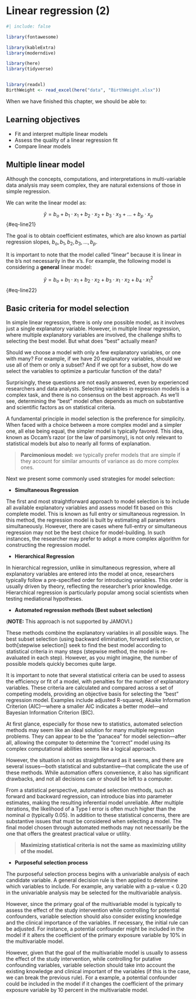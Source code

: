 # Linear regression (2) {#sec-linear2}

```r
#| include: false

library(fontawesome)

library(kableExtra)
library(moderndive)

library(here)
library(tidyverse)


library(readxl)
BirthWeight <- read_excel(here("data", "BirthWeight.xlsx"))
```

When we have finished this chapter, we should be able to:

::: {.callout-caution icon="false"}
## Learning objectives

-   Fit and interpret multiple linear models
-   Assess the quality of a linear regression fit
-   Compare linear models
:::

## Multiple linear model

Although the concepts, computations, and interpretations in multi-variable data analysis may seem complex, they are natural extensions of those in simple regression.

We can write the linear model as:

$$\widehat{y} = b_o  + b_1 \cdot x_1 + b_2 \cdot x_2 + b_3 \cdot x_3 + ...+b_p \cdot x_p$$ {#eq-line21}

The goal is to obtain coefficient estimates, which are also known as partial regression slopes, $b_o, b_1, b_2, b_3,...,b_p$.

It is important to note that the model called “linear” because it is linear in the b’s not necessarily in the x’s. For example, the following model is considering a **general** linear model:

$$\widehat{y} = b_o  + b_1 \cdot x_1 + b_2 \cdot x_2 + b_3 \cdot x_1 \cdot x_2 + b_4 \cdot x_1^2$$ {#eq-line22}

## Basic criteria for model selection

In simple linear regression, there is only one possible model, as it involves just a single explanatory variable. However, in multiple linear regression, where multiple explanatory variables are involved, the challenge shifts to selecting the best model. But what does "best" actually mean?

Should we choose a model with only a few explanatory variables, or one with many? For example, if we have 20 explanatory variables, should we use all of them or only a subset? And if we opt for a subset, how do we select the variables to optimize a particular function of the data?

Surprisingly, these questions are not easily answered, even by experienced researchers and data analysts. Selecting variables in regression models is a complex task, and there is no consensus on the best approach. As we’ll see, determining the “best” model often depends as much on substantive and scientific factors as on statistical criteria.

A fundamental principle in model selection is the preference for simplicity. When faced with a choice between a more complex model and a simpler one, all else being equal, the simpler model is typically favored. This idea, known as Occam’s razor (or the law of parsimony), is not only relevant to statistical models but also to nearly all forms of explanation.

> **Parcimonious model:** we typically prefer models that are simple if they account for similar amounts of variance as do more complex ones.

Next we present some commonly used strategies for model selection:

-   **Simultaneous Regression**

The first and most straightforward approach to model selection is to include all available explanatory variables and assess model fit based on this complete model. This is known as full entry or simultaneous regression. In this method, the regression model is built by estimating all parameters simultaneously. However, there are cases where full-entry or simultaneous regression may not be the best choice for model-building. In such instances, the researcher may prefer to adopt a more complex algorithm for constructing the regression model.

-   **Hierarchical Regression**

In hierarchical regression, unlike in simultaneous regression, where all explanatory variables are entered into the model at once, researchers typically follow a pre-specified order for introducing variables. This order is usually driven by theory, reflecting the researcher’s prior knowledge. Hierarchical regression is particularly popular among social scientists when testing mediational hypotheses.

-   **Automated regression methods (Best subset selection)**

(**NOTE:** This approach is not supported by JAMOVI.)

These methods combine the explanatory variables in all possible ways. The best subset selection (using backward elimination, forward selection, or both\[stepwise selection\]) seek to find the best model according to statistical criteria in many steps (stepwise method, the model is re-avaluated in each step). However, as you might imagine, the number of possible models quickly becomes quite large.

It is important to note that several statistical criteria can be used to assess the efficiency or fit of a model, with penalties for the number of explanatory variables. These criteria are calculated and compared across a set of competing models, providing an objective basis for selecting the "best" regression model. Examples include adjusted R-squared, Akaike Information Criterion (AIC)—where a smaller AIC indicates a better model—and Bayesian Information Criterion (BIC).

At first glance, especially for those new to statistics, automated selection methods may seem like an ideal solution for many multiple regression problems. They can appear to be the “panacea” for model selection—after all, allowing the computer to determine the “correct” model using its complex computational abilities seems like a logical approach.

However, the situation is not as straightforward as it seems, and there are several issues—both statistical and substantive—that complicate the use of these methods. While automation offers convenience, it also has significant drawbacks, and not all decisions can or should be left to a computer.

From a statistical perspective, automated selection methods, such as forward and backward regression, can introduce bias into parameter estimates, making the resulting inferential model unreliable. After multiple iterations, the likelihood of a Type I error is often much higher than the nominal $\alpha$ (typically 0.05). In addition to these statistical concerns, there are substantive issues that must be considered when selecting a model. The final model chosen through automated methods may not necessarily be the one that offers the greatest practical value or utility.





> **Maximizing statistical criteria is not the same as maximizing utility of the model.**

-   **Purposeful selection process**

The purposeful selection process begins with a univariable analysis of each candidate variable. A general decision rule is then applied to determine which variables to include. For example, any variable with a p-value \< 0.20 in the univariable analysis may be selected for the multivariable analysis.

However, since the primary goal of the multivariable model is typically to assess the effect of the study intervention while controlling for potential confounders, variable selection should also consider existing knowledge and the clinical importance of the variables. If necessary, the initial rule can be adjusted. For instance, a potential confounder might be included in the model if it alters the coefficient of the primary exposure variable by 10% in the multivariable model.


However, given that the goal of the multivariable model is usually to assess the effect of the study intervention, while controlling for putative confounding variables, variable selection should take into account the existing knowledge and clinical important of the variables (if this is the case, we can break the previous rule). For a example, a potential confounder could be included in the model if it changes the coefficient of the primary exposure variable by 10 percent in the multivariable model.

